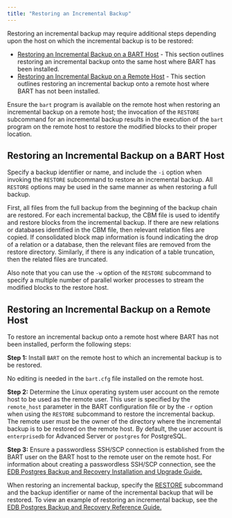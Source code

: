 ```yaml
---
title: "Restoring an Incremental Backup"
---
```


<div id="restoring_an_incremental_backup" class="registered_link"></div>


Restoring an incremental backup may require additional steps depending upon the host on which the incremental backup is to be restored:

-   [Restoring an Incremental Backup on a BART Host](../../03_overview/01_block-level_incremental_backup/#restoring_an_incremental_backup_on_a_bart_host) - This section outlines restoring an incremental backup onto the same host where BART has been installed.
-   [Restoring an Incremental Backup on a Remote Host](../../03_overview/01_block-level_incremental_backup/#restoring_an_incremental_backup_on_a_remote_host) - This section outlines restoring an incremental backup onto a remote host where BART has not been installed.

Ensure the `bart` program is available on the remote host when restoring an incremental backup on a remote host; the invocation of the `RESTORE` subcommand for an incremental backup results in the execution of the `bart` program on the remote host to restore the modified blocks to their proper location.

<div id="restoring_an_incremental_backup_on_a_bart_host" class="registered_link"></div>

## Restoring an Incremental Backup on a BART Host



Specify a backup identifier or name, and include the `-i` option when invoking the `RESTORE` subcommand to restore an incremental backup. All `RESTORE` options may be used in the same manner as when restoring a full backup.

First, all files from the full backup from the beginning of the backup chain are restored. For each incremental backup, the CBM file is used to identify and restore blocks from the incremental backup. If there are new relations or databases identified in the CBM file, then relevant relation files are copied. If consolidated block map information is found indicating the drop of a relation or a database, then the relevant files are removed from the restore directory. Similarly, if there is any indication of a table truncation, then the related files are truncated.

Also note that you can use the `-w` option of the `RESTORE` subcommand to specify a multiple number of parallel worker processes to stream the modified blocks to the restore host.

<div id="restoring_an_incremental_backup_on_a_remote_host" class="registered_link"></div>

## Restoring an Incremental Backup on a Remote Host



To restore an incremental backup onto a remote host where BART has not been installed, perform the following steps:

**Step 1:** Install `BART` on the remote host to which an incremental backup is to be restored.

No editing is needed in the `bart.cfg` file installed on the remote host.

**Step 2:** Determine the Linux operating system user account on the remote host to be used as the remote user. This user is specified by the `remote_host` parameter in the BART configuration file or by the `-r` option when using the `RESTORE` subcommand to restore the incremental backup. The remote user must be the owner of the directory where the incremental backup is to be restored on the remote host. By default, the user account is `enterprisedb` for Advanced Server or `postgres` for PostgreSQL.

**Step 3:** Ensure a passwordless SSH/SCP connection is established from the BART user on the BART host to the remote user on the remote host. For information about creating a passwordless SSH/SCP connection, see the [EDB Postgres Backup and Recovery Installation and Upgrade Guide.](https://www.enterprisedb.com/edb-docs/)

When restoring an incremental backup, specify the [RESTORE](../../04_using_bart/03_basic_bart_subcommand_usage/#restore) subcommand and the backup identifier or name of the incremental backup that will be restored. To view an example of restoring an incremental backup, see the [EDB Postgres Backup and Recovery Reference Guide.](https://www.enterprisedb.com/edb-docs/)
